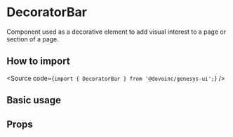 

<Meta of={Stories} />

# DecoratorBar

Component used as a decorative element to add visual interest to a page or
section of a page.

## How to import

<Source code={`import { DecoratorBar } from '@devoinc/genesys-ui';`} />

## Basic usage

<Canvas of={Stories.Playground} />

## Props

<ArgTypes of={Stories} />
